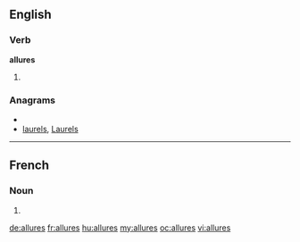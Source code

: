 ==English==

===Verb===
'''allures'''

# {{third-person singular of|[[allure]]}}

===Anagrams===
* {{alphagram|aellrsu}}
* [[laurels#English|laurels]], [[Laurels#English|Laurels]]


----

==French==

===Noun===
{{infl|fr|plural}} {{f|p}}

# {{plural of|allure|lang=fr}}

[[de:allures]]
[[fr:allures]]
[[hu:allures]]
[[my:allures]]
[[oc:allures]]
[[vi:allures]]